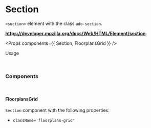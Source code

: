 <!-- Packages -->

<!-- Components -->

<!-- Mock Data -->

# Section

`<section>` element with the class `ado-section`.

**https://developer.mozilla.org/docs/Web/HTML/Element/section**

<Props components={{ Section, FloorplansGrid }} />

Usage

<br/>

### Components

<br/>

#### FloorplansGrid

`Section` component with the following properties:

- `className='floorplans-grid'`

<Preview>
  <FloorplansGrid apartments={ApartmentsWithPlansMock} />
</Preview>